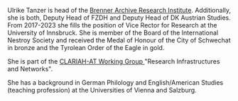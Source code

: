 Ulrike Tanzer is head of the [Brenner Archive Research Institute](https://www.uibk.ac.at/brenner-archiv/index.html.de). Additionally, she is both, Deputy Head of FZDH and Deputy Head of DK Austrian Studies. \
From 2017-2023 she fills the position of Vice Rector for Research at the University of Innsbruck. She is member of the Board of the International Nestroy Society and received the Medal of Honour of the City of Schwechat in bronze and the Tyrolean Order of the Eagle in gold.

She is part of the [CLARIAH-AT Working Group ](/the-clariah-at-working-groups/)"Research Infrastructures and Networks".

She has a background in German Philology and English/American Studies (teaching profession) at the Universities of Vienna and Salzburg.
